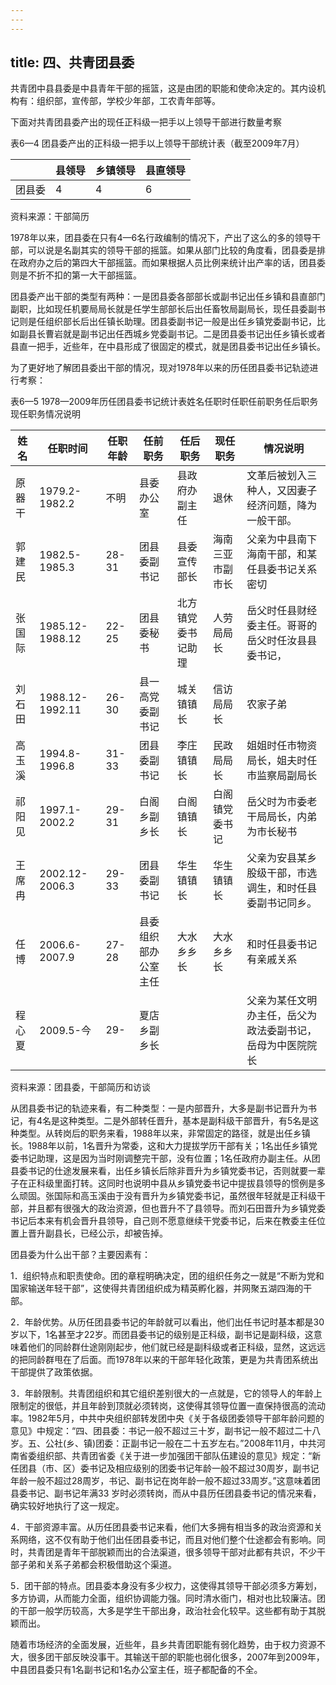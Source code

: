 ```yaml
---
---
---
```

title: 四、共青团县委
---

共青团中县县委是中县青年干部的摇篮，这是由团的职能和使命决定的。其内设机构有：组织部，宣传部，学校少年部，工农青年部等。

下面对共青团县委产出的现任正科级一把手以上领导干部进行数量考察

表6—4 团县委产出的正科级一把手以上领导干部统计表（截至2009年7月）

|                   | 县领导      | 乡镇领导    | 县直领导         |
| ----------------- | ------------- | ------------- | ---------------- |
| 团县委          | 4           | 4           | 6              |

资料来源：干部简历

1978年以来，团县委在只有4—6名行政编制的情况下，产出了这么的多的领导干部，可以说是名副其实的领导干部的摇篮。如果从部门比较的角度看，团县委是排在政府办之后的第四大干部摇篮。而如果根据人员比例来统计出产率的话，团县委则是不折不扣的第一大干部摇篮。

团县委产出干部的类型有两种：一是团县委各部部长或副书记出任乡镇和县直部门副职，比如现任机要局局长就是任学生部部长后出任畜牧局副局长，现任县委副书记则是任组织部长后出任镇长助理。团县委副书记一般是出任乡镇党委副书记，比如副县长曹岩就是副书记出任西城乡党委副书记。二是团县委书记出任乡镇长或者县直一把手，近些年，在中县形成了很固定的模式，就是团县委书记出任乡镇长。

为了更好地了解团县委出干部的情况，现对1978年以来的历任团县委书记轨迹进行考察：

表6—5 1978—2009年历任团县委书记统计表姓名任职时任职任前职务任后职务现任职务情况说明

|姓名  |任职时间| 任职年龄|任前职务| 任后职务| 现任职务| 情况说明|
| ----- | ----- | --- | ----- | ------ | ------ | ------------------- |
| 原器干| 1979.2-1982.2| 不明| 县委办公室| 县政府办副主任| 退休| 文革后被划入三种人，又因妻子经济问题，降为一般干部。|
|郭建民|1982.5-1985.3|28-31|团县委副书记|县委宣传部长|海南三亚市副市长|父亲为中县南下海南干部，和某任县委书记关系密切|
|张国际|1985.12-1988.12|22-25|团县委秘书|北方镇党委书记助理|人劳局局长|岳父时任县财经委主任。哥哥的岳父时任汝县县委书记，|
| 刘石田| 1988.12-1992.11| 26-30  | 县一高党委副书记| 城关镇镇长| 信访局局长| 农家子弟|
| 高玉溪| 1994.8-1996.8| 31-33| 团县委副书记| 李庄镇镇长| 民政局局长| 姐姐时任市物资局长，姐夫时任市监察局副局长|
| 祁阳见| 1997.1-2002.2| 29-31| 白阁乡副乡长| 白阁镇镇长| 白阁镇党委书记| 岳父时为市委老干局局长，内弟为市长秘书|
|王席冉|2002.12-2006.3|29-33|团县委副书记|华生镇镇长|华生镇镇长| 父亲为安县某乡股级干部，市选调生，和时任县委副书记同乡。|
| 任博  | 2006.6-2007.9| 27-28 | 县委组织部办公室主任| 大水乡乡长| 大水乡乡长| 和时任县委书记有亲戚关系|
| 程心夏| 2009.5-今| 29- | 夏店乡副乡长|  | |父亲为某任文明办主任，岳父为政法委副书记，岳母为中医院院长|

资料来源：团县委，干部简历和访谈

从团县委书记的轨迹来看，有二种类型：一是内部晋升，大多是副书记晋升为书记，有4名是这种类型。二是外部转任晋升，基本是副科级干部晋升，有5名是这种类型。从转岗后的职务来看，1988年以来，非常固定的路径，就是出任乡镇长。1988年以前，1名晋升为常委，这和大力提拔学历干部有关；1名出任乡镇党委书记助理，这是因为当时刚调整完干部，没有位置；1名任政府办副主任。从团县委书记的仕途发展来看，出任乡镇长后除非晋升为乡镇党委书记，否则就要一辈子在正科级里面打转。这同时也说明中县从乡镇党委书记中提拔县领导的惯例是多么顽固。张国际和高玉溪由于没有晋升为乡镇党委书记，虽然很年轻就是正科级干部，并且都有很强大的政治资源，但也晋升不了县领导。而刘石田晋升为乡镇党委书记后本来有机会晋升县领导，自己则不愿意继续干党委书记，后来在教委主任位置上晋升副县长，已经公示，却被告掉。

团县委为什么出干部？主要因素有：

1．组织特点和职责使命。团的章程明确决定，团的组织任务之一就是“不断为党和国家输送年轻干部”，这使得共青团组织成为精英孵化器，并网聚五湖四海的干部。

2．年龄优势。从历任团县委书记的年龄就可以看出，他们出任书记时基本都是30岁以下，1名甚至才22岁。而团县委书记的级别是正科级，副书记是副科级，这意味着他们的同龄群仕途刚刚起步，他们就已经是副科级或者正科级，显然，这远远的把同龄群甩在了后面。而1978年以来的干部年轻化政策，更是为共青团系统出干部提供了政策依据。

3．年龄限制。共青团组织和其它组织差别很大的一点就是，它的领导人的年龄上限制定的很低，并且年龄到顶就必须转岗，这使得其领导位置一直保持很高的流动率。1982年5月，中共中央组织部转发团中央《关于各级团委领导干部年龄问题的意见》中规定：“四、团县委：书记一般不超过三十岁，副书记一般不超过二十八岁。五、公社(乡、镇)团委：正副书记一般在二十五岁左右。”2008年11月，中共河南省委组织部、共青团省委《关于进一步加强团干部队伍建设的意见》规定：“新任团县（市、区）委书记及相应级别的团委书记年龄一般不超过30周岁，副书记年龄一般不超过28周岁，书记、副书记在岗年龄一般不超过33周岁。”这意味着团县委书记、副书记年满33
岁时必须转岗，而从中县历任团县委书记的情况来看，确实较好地执行了这一规定。

4．干部资源丰富。从历任团县委书记来看，他们大多拥有相当多的政治资源和关系网络，这不仅有助于他们出任团县委书记，而且对他们整个仕途都会有影响。同时，共青团是青年干部脱颖而出的合法渠道，很多领导干部对此都有共识，不少干部子弟和关系子弟都会积极借助这个渠道。

5．团干部的特点。团县委本身没有多少权力，这使得其领导干部必须多方筹划，多方协调，从而能力全面，组织协调能力强。同时清水衙门，相对也比较廉洁。团的干部一般学历较高，大多是学生干部出身，政治社会化较早。这些都有助于其脱颖而出。

随着市场经济的全面发展，近些年，县乡共青团职能有弱化趋势，由于权力资源不大，很多团干部反映没事干。其输送干部的职能也弱化很多，2007年到2009年，中县团县委只有1名副书记和1名办公室主任，班子都配备的不全。
